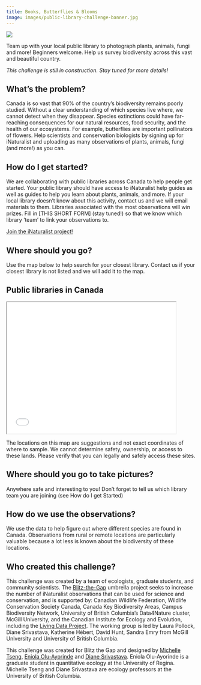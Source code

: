 ```yaml
---
title: Books, Butterflies & Blooms
image: images/public-library-challenge-banner.jpg
---
```


![](images/public-library-challenge-banner.png){fig-align="center"}

Team up with your local public library to photograph plants, animals, fungi and more! Beginners welcome. Help us survey biodiversity across this vast and beautiful country.

_This challenge is still in construction. Stay tuned for more details!_

## What's the problem?

Canada is so vast that 90% of the country’s biodiversity remains poorly studied. Without a clear understanding of which species live where, we cannot detect when they disappear. Species extinctions could have far-reaching consequences for our natural resources, food security, and the health of our ecosystems. For example, butterflies are important pollinators of flowers. Help scientists and conservation biologists by signing up for iNaturalist and uploading as many observations of plants, animals, fungi (and more!) as you can.

## How do I get started?

We are collaborating with public libraries across Canada to help people get started. Your public library should have access to iNaturalist help guides as well as guides to help you learn about plants, animals, and more. If your local library doesn’t know about this activity, contact us and we will email materials to them. Libraries associated with the most observations will win prizes. Fill in \[THIS SHORT FORM\] (stay tuned!) so that we know which library ‘team’ to link your observations to.

[Join the iNaturalist project!](https://inaturalist.ca/projects/blitz-the-gap-books-butterflies-blooms){.btn .btn-primary .btn role="button"}

## Where should you go?

Use the map below to help search for your closest library. Contact us if your closest library is not listed and we will add it to the map.

## Public libraries in Canada

```{=html}
<iframe width="450" height="350" src="maps/challenge_library_map.html" title="Libraries"></iframe>
```

:::{.callout-warning}
The locations on this map are suggestions and not exact coordinates of where to sample. We cannot determine safety, ownership, or access to these lands. Please verify that you can legally and safely access these sites.
:::

## Where should you go to take pictures?

Anywhere safe and interesting to you! Don't forget to tell us which library team you are joining (see How do I get Started)

## How do we use the observations?

We use the data to help figure out where different species are found in Canada. Observations from rural or remote locations are particularly valuable because a lot less is known about the biodiversity of these locations.

## Who created this challenge?

This challenge was created by a team of ecologists, graduate students, and community scientists. The [Blitz-the-Gap](https://blitzthegap.org/) umbrella project seeks to increase the number of iNaturalist observations that can be used for science and conservation, and is supported by: Canadian Wildlife Federation, Wildlife Conservation Society Canada, Canada Key Biodiversity Areas, Campus Biodiversity Network, University of British Columbia’s Data4Nature cluster, McGill University, and the Canadian Institute for Ecology and Evolution, including the [Living Data Project](https://www.ciee-icee.ca/ldp.html). The working group is led by Laura Pollock, Diane Srivastava, Katherine Hébert, David Hunt, Sandra Emry from McGill University and University of British Columbia.

This challenge was created for Blitz the Gap and designed by [Michelle Tseng](https://www.bugsandplankton.com/), [Eniola Olu-Ayorinde](https://www.linkedin.com/in/eniola-multipotentialite-oni300/?originalSubdomain=ca) and [Diane Srivastava](https://www.zoology.ubc.ca/~srivast/). Eniola Olu-Ayorinde is a graduate student in quantitative ecology at the University of Regina. Michelle Tseng and Diane Srivastava are ecology professors at the University of British Columbia.
